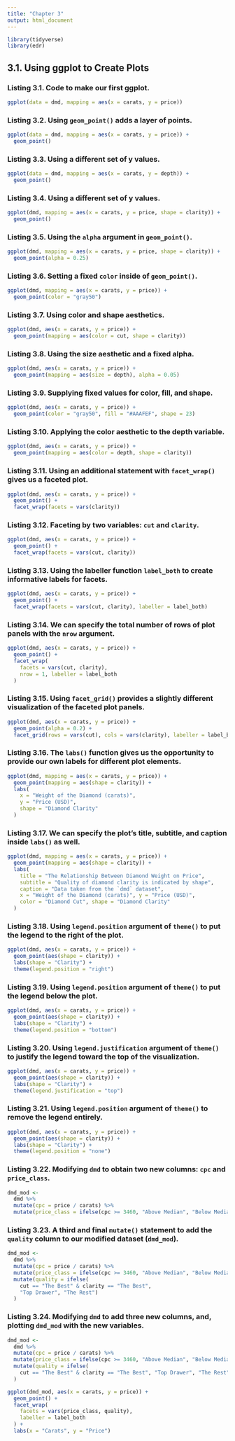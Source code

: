 ```yaml
---
title: "Chapter 3"
output: html_document
---
```


```r
library(tidyverse)
library(edr)
```

## 3.1. Using **ggplot** to Create Plots

### Listing 3.1. Code to make our first ggplot.

```r
ggplot(data = dmd, mapping = aes(x = carats, y = price))
```

### Listing 3.2. Using `geom_point()` adds a layer of points.

```r
ggplot(data = dmd, mapping = aes(x = carats, y = price)) +
  geom_point()
```

### Listing 3.3. Using a different set of y values.

```r
ggplot(data = dmd, mapping = aes(x = carats, y = depth)) +
  geom_point()
```

### Listing 3.4. Using a different set of y values.

```r
ggplot(dmd, mapping = aes(x = carats, y = price, shape = clarity)) +
  geom_point()
```

### Listing 3.5. Using the `alpha` argument in `geom_point()`.

```r
ggplot(dmd, mapping = aes(x = carats, y = price, shape = clarity)) +
  geom_point(alpha = 0.25)
```

### Listing 3.6. Setting a fixed `color` inside of `geom_point()`.

```r
ggplot(dmd, mapping = aes(x = carats, y = price)) +
  geom_point(color = "gray50")
```

### Listing 3.7. Using color and shape aesthetics.

```r
ggplot(dmd, aes(x = carats, y = price)) +
  geom_point(mapping = aes(color = cut, shape = clarity))
```

### Listing 3.8. Using the size aesthetic and a fixed alpha.

```r
ggplot(dmd, aes(x = carats, y = price)) +
  geom_point(mapping = aes(size = depth), alpha = 0.05)
```

### Listing 3.9. Supplying fixed values for color, fill, and shape.

```r
ggplot(dmd, aes(x = carats, y = price)) +
  geom_point(color = "gray50", fill = "#AAAFEF", shape = 23)
```

### Listing 3.10. Applying the color aesthetic to the depth variable.

```r
ggplot(dmd, aes(x = carats, y = price)) +
  geom_point(mapping = aes(color = depth, shape = clarity))
```

### Listing 3.11. Using an additional statement with `facet_wrap()` gives us a faceted plot.

```r
ggplot(dmd, aes(x = carats, y = price)) +
  geom_point() +
  facet_wrap(facets = vars(clarity))
```

### Listing 3.12. Faceting by two variables: `cut` and `clarity`.

```r
ggplot(dmd, aes(x = carats, y = price)) +
  geom_point() +
  facet_wrap(facets = vars(cut, clarity))
```

### Listing 3.13. Using the labeller function `label_both` to create informative labels for facets.

```r
ggplot(dmd, aes(x = carats, y = price)) +
  geom_point() +
  facet_wrap(facets = vars(cut, clarity), labeller = label_both)
```

### Listing 3.14. We can specify the total number of rows of plot panels with the `nrow` argument.

```r
ggplot(dmd, aes(x = carats, y = price)) +
  geom_point() +
  facet_wrap(
    facets = vars(cut, clarity),
    nrow = 1, labeller = label_both
  )
```

### Listing 3.15. Using `facet_grid()` provides a slightly different visualization of the faceted plot panels.

```r
ggplot(dmd, aes(x = carats, y = price)) +
  geom_point(alpha = 0.2) +
  facet_grid(rows = vars(cut), cols = vars(clarity), labeller = label_both)
```

### Listing 3.16. The `labs()` function gives us the opportunity to provide our own labels for different plot elements.

```r
ggplot(dmd, mapping = aes(x = carats, y = price)) +
  geom_point(mapping = aes(shape = clarity)) +
  labs(
    x = "Weight of the Diamond (carats)",
    y = "Price (USD)",
    shape = "Diamond Clarity"
  )
```

### Listing 3.17. We can specify the plot’s title, subtitle, and caption inside `labs()` as well.

```r
ggplot(dmd, mapping = aes(x = carats, y = price)) +
  geom_point(mapping = aes(shape = clarity)) +
  labs(
    title = "The Relationship Between Diamond Weight on Price",
    subtitle = "Quality of diamond clarity is indicated by shape",
    caption = "Data taken from the `dmd` dataset",
    x = "Weight of the Diamond (carats)", y = "Price (USD)",
    color = "Diamond Cut", shape = "Diamond Clarity"
  )
```

### Listing 3.18. Using `legend.position` argument of `theme()` to put the legend to the right of the plot.

```r
ggplot(dmd, aes(x = carats, y = price)) +
  geom_point(aes(shape = clarity)) +
  labs(shape = "Clarity") +
  theme(legend.position = "right")
```

### Listing 3.19. Using `legend.position` argument of `theme()` to put the legend below the plot.

```r
ggplot(dmd, aes(x = carats, y = price)) +
  geom_point(aes(shape = clarity)) +
  labs(shape = "Clarity") +
  theme(legend.position = "bottom")
```

### Listing 3.20. Using `legend.justification` argument of `theme()` to justify the legend toward the top of the visualization.

```r
ggplot(dmd, aes(x = carats, y = price)) +
  geom_point(aes(shape = clarity)) +
  labs(shape = "Clarity") +
  theme(legend.justification = "top")
```

### Listing 3.21. Using `legend.position` argument of `theme()` to remove the legend entirely.

```r
ggplot(dmd, aes(x = carats, y = price)) +
  geom_point(aes(shape = clarity)) +
  labs(shape = "Clarity") +
  theme(legend.position = "none")
```

### Listing 3.22. Modifying `dmd` to obtain two new columns: `cpc` and `price_class`.

```r
dmd_mod <- 
  dmd %>%
  mutate(cpc = price / carats) %>%
  mutate(price_class = ifelse(cpc >= 3460, "Above Median", "Below Median"))
```

### Listing 3.23. A third and final `mutate()` statement to add the `quality` column to our modified dataset (`dmd_mod`).

```r
dmd_mod <- 
  dmd %>%
  mutate(cpc = price / carats) %>%
  mutate(price_class = ifelse(cpc >= 3460, "Above Median", "Below Median")) %>%
  mutate(quality = ifelse(
    cut == "The Best" & clarity == "The Best",
    "Top Drawer", "The Rest")
  )
```

### Listing 3.24. Modifying `dmd` to add three new columns, and, plotting `dmd_mod` with the new variables.

```r
dmd_mod <-
  dmd %>%
  mutate(cpc = price / carats) %>%
  mutate(price_class = ifelse(cpc >= 3460, "Above Median", "Below Median")) %>%
  mutate(quality = ifelse(
    cut == "The Best" & clarity == "The Best", "Top Drawer", "The Rest")
  )

ggplot(dmd_mod, aes(x = carats, y = price)) +
  geom_point() +
  facet_wrap(
    facets = vars(price_class, quality),
    labeller = label_both
  ) +
  labs(x = "Carats", y = "Price")
```

